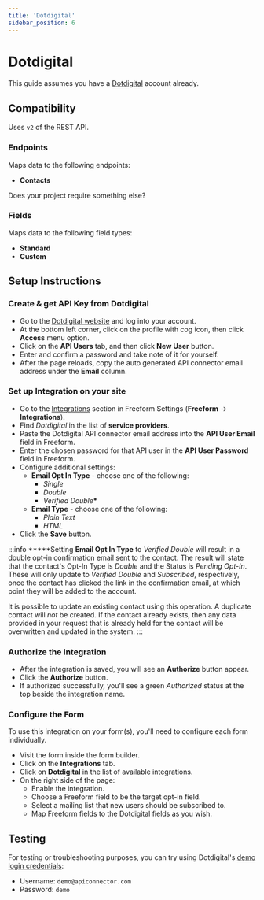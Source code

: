 ```yaml
---
title: 'Dotdigital'
sidebar_position: 6
---
```



# Dotdigital<Badge type="pro" text="Pro" />

This guide assumes you have a [Dotdigital](https://dotdigital.com) account already.

## Compatibility

Uses `v2` of the REST API.

### Endpoints

Maps data to the following endpoints:

- **Contacts**

Does your project require something else? &nbsp; <PrimaryButtonWithLink to='/support/' label='Contact Us' />

### Fields

Maps data to the following field types:

- **Standard**
- **Custom**

## Setup Instructions

<VerticalStepWrapper>
<StepMarkdown>

### Create & get API Key from Dotdigital

- Go to the [Dotdigital website](https://dotdigital.com) and log into your account.
- At the bottom left corner, click on the profile with cog icon, then click **Access** menu option.
- Click on the **API Users** tab, and then click **New User** button.
- Enter and confirm a password and take note of it for yourself.
- After the page reloads, copy the auto generated API connector email address under the **Email** column.

</StepMarkdown>
<StepMarkdown>

### Set up Integration on your site

- Go to the [Integrations](../configuration/settings.mdx#integrations) section in Freeform Settings (**Freeform** → **Integrations**).
- Find _Dotdigital_ in the list of **service providers**.
- Paste the Dotdigital API connector email address into the **API User Email** field in Freeform.
- Enter the chosen password for that API user in the **API User Password** field in Freeform.
- Configure additional settings:
  - **Email Opt In Type** - choose one of the following:
    - _Single_
    - _Double_
    - _Verified Double_**\***
  - **Email Type** - choose one of the following:
    - _Plain Text_
    - _HTML_
- Click the **Save** button.

:::info
**\***Setting **Email Opt In Type** to _Verified Double_ will result in a double opt-in confirmation email sent to the contact. The result will state that the contact's Opt-In Type is _Double_ and the Status is _Pending Opt-In_. These will only update to _Verified Double_ and _Subscribed_, respectively, once the contact has clicked the link in the confirmation email, at which point they will be added to the account.

It is possible to update an existing contact using this operation. A duplicate contact will _not_ be created. If the contact already exists, then any data provided in your request that is already held for the contact will be overwritten and updated in the system.
:::

</StepMarkdown>
<StepMarkdown>

### Authorize the Integration

- After the integration is saved, you will see an **Authorize** button appear.
- Click the **Authorize** button.
- If authorized successfully, you'll see a green _Authorized_ status at the top beside the integration name.

</StepMarkdown>
<StepMarkdown>

### Configure the Form

To use this integration on your form(s), you'll need to configure each form individually.

- Visit the form inside the form builder.
- Click on the **Integrations** tab.
- Click on **Dotdigital** in the list of available integrations.
- On the right side of the page:
  - Enable the integration.
  - Choose a Freeform field to be the target opt-in field.
  - Select a mailing list that new users should be subscribed to.
  - Map Freeform fields to the Dotdigital fields as you wish.

</StepMarkdown>
</VerticalStepWrapper>

## Testing

For testing or troubleshooting purposes, you can try using Dotdigital's [demo login credentials](https://developer.dotdigital.com/docs/testing-and-examples):

- Username: `demo@apiconnector.com`
- Password: `demo`
